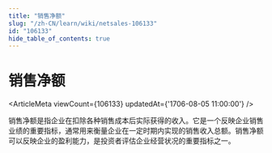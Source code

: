 ```yaml
---
title: "销售净额"
slug: "/zh-CN/learn/wiki/netsales-106133"
id: "106133"
hide_table_of_contents: true
---
```



# 销售净额

<ArticleMeta viewCount={106133} updatedAt={'1706-08-05 11:00:00'} />

销售净额是指企业在扣除各种销售成本后实际获得的收入。它是一个反映企业销售业绩的重要指标，通常用来衡量企业在一定时期内实现的销售收入总额。销售净额可以反映企业的盈利能力，是投资者评估企业经营状况的重要指标之一。
